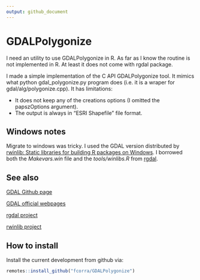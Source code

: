 ```yaml
---
output: github_document
---
```


<!-- README.md is generated from README.Rmd. Please edit that file -->

# GDALPolygonize

I need an utility to use GDALPolygonize in R. As far as I know the routine is not implemented in R. At least it does not come with rgdal package.

I made a simple implementation of the C API GDALPolygonize tool. It mimics what python gdal_polygonize.py program does (i.e. it is a wraper for gdal/alg/polygonize.cpp). It has limitations:

* It does not keep any of the creations options (I omitted the papszOptions argument).
* The output is always in "ESRI Shapefile" file format.

## Windows notes

Migrate to windows was tricky. I used the GDAL version distributed by [rwinlib: Static libraries for building R packages on Windows](https://github.com/rwinlib). I borrowed both the *Makevars.win* file and the *tools/winlibs.R* from [rgdal](https://github.com/cran/rgdal).

## See also

[GDAL Github page](https://github.com/OSGeo/gdal)

[GDAL official webpages](https://gdal.org/)

[rgdal project](https://r-forge.r-project.org/projects/rgdal/)

[rwinlib project](https://github.com/rwinlib)

## How to install

Install the current development from github via:
``` r
remotes::install_github("fcorra/GDALPolygonize")
```
